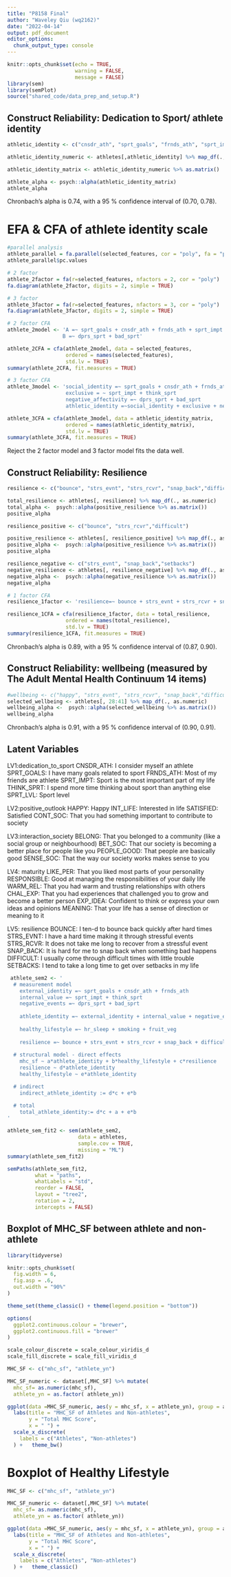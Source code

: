 ```yaml
---
title: "P8158 Final"
author: "Waveley Qiu (wq2162)"
date: "2022-04-14"
output: pdf_document
editor_options: 
  chunk_output_type: console
---
```

```r
knitr::opts_chunk$set(echo = TRUE, 
                      warning = FALSE, 
                      message = FALSE)
library(sem)
library(semPlot)
source("shared_code/data_prep_and_setup.R")
```

## Construct Reliability: Dedication to Sport/ athlete identity

```r
athletic_identity <- c("cnsdr_ath", "sprt_goals", "frnds_ath", "sprt_impt", "think_sprt", "bad_sprt", "dprs_sprt")

athletic_identity_numeric <- athletes[,athletic_identity] %>% map_df(., as.numeric)

athletic_identity_matrix <- athletic_identity_numeric %>% as.matrix()

athlete_alpha <- psych::alpha(athletic_identity_matrix)
athlete_alpha

```
Chronbach's alpha is 0.74, with a 95 \% confidence interval of (0.70, 0.78).

# EFA & CFA of athlete identity scale
```r
#parallel analysis
athlete_parallel = fa.parallel(selected_features, cor = "poly", fa = "pc")
athlete_parallel$pc.values

# 2 factor
athlete_2factor = fa(r=selected_features, nfactors = 2, cor = "poly")
fa.diagram(athlete_2factor, digits = 2, simple = TRUE)

# 3 factor
athlete_3factor = fa(r=selected_features, nfactors = 3, cor = "poly")
fa.diagram(athlete_3factor, digits = 2, simple = TRUE)

# 2 factor CFA
athlete_2model <- 'A =~ sprt_goals + cnsdr_ath + frnds_ath + sprt_impt + think_sprt
                  B =~ dprs_sprt + bad_sprt'

athlete_2CFA = cfa(athlete_2model, data = selected_features,
                   ordered = names(selected_features),
                   std.lv = TRUE)
summary(athlete_2CFA, fit.measures = TRUE)

# 3 factor CFA
athlete_3model <- 'social_identity =~ sprt_goals + cnsdr_ath + frnds_ath 
                   exclusive = ~ sprt_impt + think_sprt
                   negative_affectivity =~ dprs_sprt + bad_sprt
                   athletic_identity =~social_identity + exclusive + negative_affectivity '

athlete_3CFA = cfa(athlete_3model, data = athletic_identity_matrix,
                   ordered = names(athletic_identity_matrix),
                   std.lv = TRUE)
summary(athlete_3CFA, fit.measures = TRUE)


```
Reject the 2 factor model and 3 factor model fits the data well.

## Construct Reliability: Resilience
```r
resilience <- c("bounce", "strs_evnt", "strs_rcvr", "snap_back","difficult","setbacks")

total_resilience <- athletes[, resilience] %>% map_df(., as.numeric)
total_alpha <-  psych::alpha(positive_resilience %>% as.matrix())
positive_alpha

resilience_positive <- c("bounce", "strs_rcvr","difficult")

positive_resilience <- athletes[, resilience_positive] %>% map_df(., as.numeric)
positive_alpha <-  psych::alpha(positive_resilience %>% as.matrix())
positive_alpha

resilience_negative <- c("strs_evnt", "snap_back","setbacks")
negative_resilience <- athletes[, resilience_negative] %>% map_df(., as.numeric)
negative_alpha <-  psych::alpha(negative_resilience %>% as.matrix())
negative_alpha

# 1 factor CFA
resilience_1factor <- 'resilience=~ bounce + strs_evnt + strs_rcvr + snap_back + difficult + setbacks'

resilience_1CFA = cfa(resilience_1factor, data = total_resilience,
                   ordered = names(total_resilience),
                   std.lv = TRUE)
summary(resilience_1CFA, fit.measures = TRUE)
```

Chronbach's alpha is 0.89, with a 95 \% confidence interval of (0.87, 0.90).

## Construct Reliability: wellbeing (measured by The Adult Mental Health Continuum 14 items)
```r
#wellbeing <- c("happy", "strs_evnt", "strs_rcvr", "snap_back","difficult","setbacks")
selected_wellbeing <- athletes[, 28:41] %>% map_df(., as.numeric)
wellbeing_alpha <-  psych::alpha(selected_wellbeing %>% as.matrix())
wellbeing_alpha
```

Chronbach's alpha is 0.91, with a 95 \% confidence interval of (0.90, 0.91).

## Latent Variables

LV1:dedication_to_sport
CNSDR_ATH: I consider myself an athlete
SPRT_GOALS: I have many goals related to sport
FRNDS_ATH: Most of my friends are athlete
SPRT_IMPT: Sport is the most important part of my life
THINK_SPRT: I spend more time thinking about sport than anything else
SPRT_LVL: Sport level

LV2:positive_outlook
HAPPY: Happy
INT_LIFE: Interested in life
SATISFIED: Satisfied
CONT_SOC: That you had something important to contribute to society

LV3:interaction_society
BELONG: That you belonged to a community (like a social group or neighbourhood)
BET_SOC: That our society is becoming a better place for people like you
PEOPLE_GOOD: That people are basically good
SENSE_SOC: That the way our society works makes sense to you

LV4: maturity
LIKE_PER: That you liked most parts of your personality
RESPONSIBLE: Good at managing the responsibilities of your daily life
WARM_REL: That you had warm and trusting relationships with others
CHAL_EXP: That you had experiences that challenged you to grow and become a better person
EXP_IDEA: Confident to think or express your own ideas and opinions
MEANING: That your life has a sense of direction or meaning to it

LV5: resilience
BOUNCE: I ten-d to bounce back quickly after hard times
STRS_EVNT: I have a hard time making it through stressful events
STRS_RCVR: It does not take me long to recover from a stressful event
SNAP_BACK: It is hard for me to snap back when something bad happens
DIFFICULT: I usually come through difficult times with little trouble
SETBACKS: I tend to take a long time to get over setbacks in my life

```r
 athlete_sem2 <- '
  # measurement model
    external_identity =~ sprt_goals + cnsdr_ath + frnds_ath
    internal_value =~ sprt_impt + think_sprt
    negative_events =~ dprs_sprt + bad_sprt
    
    athlete_identity =~ external_identity + internal_value + negative_events
    
    healthy_lifestyle =~ hr_sleep + smoking + fruit_veg
    
    resilience =~ bounce + strs_evnt + strs_rcvr + snap_back + difficult + setbacks
    
  # structural model - direct effects
    mhc_sf ~ a*athlete_identity + b*healthy_lifestyle + c*resilience
    resilience ~ d*athlete_identity
    healthy_lifestyle ~ e*athlete_identity

  # indirect
    indirect_athlete_identity := d*c + e*b

  # total
    total_athlete_identity:= d*c + a + e*b
'

athlete_sem_fit2 <- sem(athlete_sem2, 
                       data = athletes, 
                       sample.cov = TRUE, 
                       missing = "ML")
summary(athlete_sem_fit2)

semPaths(athlete_sem_fit2,
         what = "paths",
         whatLabels = "std", 
         reorder = FALSE,
         layout = "tree2",
         rotation = 2,
         intercepts = FALSE)
```

## Boxplot of MHC_SF between athlete and non-athlete
```r
library(tidyverse)

knitr::opts_chunk$set(
  fig.width = 6,
  fig.asp = .6,
  out.width = "90%"
)

theme_set(theme_classic() + theme(legend.position = "bottom"))

options(
  ggplot2.continuous.colour = "brewer",
  ggplot2.continuous.fill = "brewer"
)

scale_colour_discrete = scale_colour_viridis_d
scale_fill_discrete = scale_fill_viridis_d

MHC_SF <- c("mhc_sf", "athlete_yn")

MHC_SF_numeric <- dataset[,MHC_SF] %>% mutate(
  mhc_sf= as.numeric(mhc_sf),
  athlete_yn = as.factor( athlete_yn))

ggplot(data =MHC_SF_numeric, aes(y = mhc_sf, x = athlete_yn), group = athlete_yn) + geom_boxplot(aes(color = athlete_yn)) +
  labs(title = "MHC_SF of Athletes and Non-athletes",
       y = "Total MHC Score",
       x = " ") +
  scale_x_discrete(
    labels = c("Athletes", "Non-athletes")
  ) +   theme_bw()

```

# Boxplot of Healthy Lifestyle
```r
MHC_SF <- c("mhc_sf", "athlete_yn")

MHC_SF_numeric <- dataset[,MHC_SF] %>% mutate(
  mhc_sf= as.numeric(mhc_sf),
  athlete_yn = as.factor( athlete_yn))

ggplot(data =MHC_SF_numeric, aes(y = mhc_sf, x = athlete_yn), group = athlete_yn) + geom_boxplot(aes(color = athlete_yn)) +
  labs(title = "MHC_SF of Athletes and Non-athletes",
       y = "Total MHC Score",
       x = " ") +
  scale_x_discrete(
    labels = c("Athletes", "Non-athletes")
  ) +   theme_classic() 

```


